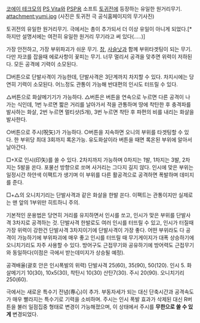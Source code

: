 [[코에이 테크모]]의 [[PS Vita]]와 [[PSP]]용 소프트 [[토귀전]]에 등장하는 유일한 원거리무기.
attachment:yumi.jpg
(사진은 토귀전 극 공식홈페이지의 무기사진)

토귀전의 유일한 원거리무기. 극에서는 총이 추가되서 더 이상 유일이 아니게 되었다.[* 하지만 설명서에는 여전히 유일한 원거리 무기라고 써 있다(.....)]

가장 안전하고, 가장 부위파괴가 쉬운 무기. [[창(토귀전)|창]], [[사슬낫(토귀전)|사슬낫]]과 함께 부위타겟팅이 되는 무기. 다만 자코를 잡을때 에로사항이 꽃피는 무기. 너무 멀리서 공격을 맞추면 위력이 저하된다. 모든 공격에 기력이 소모된다.

□버튼으로 단발사격이 가능한데, 단발사격은 3단계까지 차지할 수 있다. 차지시에는 당연히 기력이 소모된다. 어느정도 관통이 가능해 반대편의 인시도 터뜨릴 수 있다.

△버튼으로 화살메기기가 가능하다. △버튼은 버튼을 연속으로 누르면 다른 공격이 나가는 식인데, 1번 누르면 짧은 거리를 날아가서 적을 관통하며 땅에 착탄한 후 충격파를 발사하는 화살, 2번 누르면 멀티샷(5개), 3번 누르면 착탄 후 파편의 비를 내리는 화살을 발사한다.

○버튼으로 주시(呪矢)가 가능하다. ○버튼을 지속하면 오니의 부위를 타겟팅할 수 있다. 한 부위당 최대 3회까지 록온가능. 유도화살이라 버튼을 때면 록온된 부위에 알아서 날아간다.

□+X로 인시(印矢)를 쏠 수 있다. 2차지까지 가능하며 0차지는 1발, 1차지는 3발, 2차지는 5발을 쏜다. 포물선 방향으로 쏘며 사거리는 그다지 길지 않다. 인시에 맞은 부위는 일정시간 하얀색 이팩트가 생기며 이 부위를 다른 활공격으로 공격하면 폭발하며 데미지를 준다.

□+△의 오니치기리는 단발사격과 같은 화살을 한발 쏜다. 이팩트는 관통이지만 실제로는 맨 앞의 1부위만 히트하니 주의.

기본적인 운용법은 당연히 거리를 유지하면서 인시를 쏘고, 인시가 맞은 부위를 단발사격 3차지로 공격하는 것. 단발사격 한발로도 여러 인시를 터뜨릴 수 있고, 인시가 터질때 가장 위력이 강한건 단발사격 3차지이기에 단발사격이 가장 좋다. 어떤 부위라도 다 공격이 가능하기에 부위파괴에 매우 좋고 인시를 터뜨릴 때 무기게이지가 대폭 상승하기에 오니치기리도 자주 사용할 수 있다. 방어구도 근접무기와 공유하기에 방어력도 근접무기와 동일하다(이점은 극에서 받는데미지가 상승될 예정).

공격배율(괄호 안은 인시폭발의 위력)
단발사격 25(60), 35(90), 50(120). 인시 5. 화살메기기 10(30), 10x5(30), 착탄시 10(30) 산탄7(30). 주시 20(90).
오니치기리 250(60).

극에서는 새로운 특수기 전념(専心)이 추가. 부동자세가 되는 대신 단축시간과 공격속도가 매우 빨라지는 특수기로 기력을 소비하며. 주시는 인시 폭발 효과가 삭제된 대신 R버튼을 불러 일점집중 형태로 변경이 가능해졌으며, 이 상태에서 주시를 '''무한으로 쏠 수 있게''' 변경되었다.

